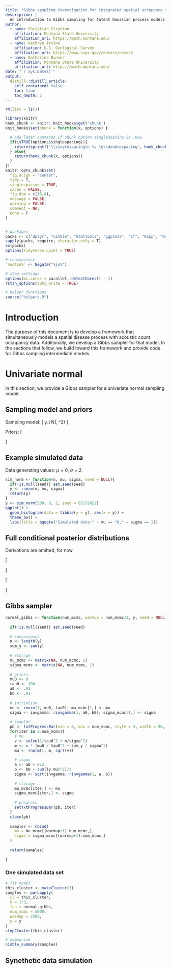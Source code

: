 ```yaml
---
title: "Gibbs sampling investigation for integrated spatial occupancy models"
description: |
  An introduction to Gibbs sampling for latent Gaussian process models
author:
  - name: Christian Stratton
    affiliation: Montana State University
    affiliation_url: https://math.montana.edu/
  - name: Kathryn Irvine
    affiliation: U.S. Geological Survey
    affiliation_url: https://www.usgs.gov/centers/norock
  - name: Katharine Banner
    affiliation: Montana State University
    affiliation_url: https://math.montana.edu/
date: "`r Sys.Date()`"
output: 
  distill::distill_article:
    self_contained: false
    toc: true
    toc_depth: 2
---
```


<style type="text/css">
.main-container {
  max-width: 100% !important;
  margin: auto;
}
</style>

```r
rm(list = ls())

library(knitr)
hook_chunk <- knitr::knit_hooks$get('chunk')
knit_hooks$set(chunk = function(x, options) {

  # add latex commands if chunk option singlespacing is TRUE
  if(isTRUE(options$singlespacing)){
    return(sprintf("\\singlespacing\n %s \n\\doublespacing", hook_chunk(x, options)))
  } else{
    return(hook_chunk(x, options))
  }
})
knitr::opts_chunk$set(
  fig.align = "center",
  tidy = T,
  singlespacing = TRUE,
  cache = FALSE,
  fig.dim = c(10,8),
  message = FALSE,
  warning = FALSE,
  comment = NA,
  echo = F
)


# packages
packs <- c("dplyr", "nimble", "htmltools", "ggplot2", "sf", "Rcpp", "RcppArmadillo", "inline", "mvtnorm", "readr", "parallel", "xtable", "rstan", "coda", "vegan", "tidyr", "gganimate", "stringr", "scatterplot3d", "plot3D", "plotly", "tidyverse", "ggalluvial", "lubridate", "ggnewscale")
sapply(packs, require, character.only = T)
rm(packs)
options(tidyverse.quiet = TRUE)

# convenience
`%notin%` <- Negate("%in%")

# stan settings
options(mc.cores = parallel::detectCores() - 1)
rstan_options(auto_write = TRUE)

# helper functions
source("helpers.R")
```

# Introduction

The purpose of this document is to develop a framework that simultaneously models a spatial disease process with acoustic count occupancy data. Additionally, we develop a Gibbs sampler for that model. In the sections that follow, we build toward this framework and provide code for Gibbs sampling intermediate models. 

# Univariate normal 

In this section, we provide a Gibbs sampler for a univariate normal sampling model. 

## Sampling model and priors

Sampling model:
\[
y_i \sim N(\mu, \sigma^2)
\]

Priors:
\[
\begin{split}
\mu &\sim N(\mu_0, \tau_0^2) \\
\sigma &\sim IG(a_0, b_0)
\end{split}
\]

## Example simulated data

Data generating values: $\mu = 0$, $\sigma = 2$.

```r
sim_norm <- function(n, mu, sigma, seed = NULL){
  if(!is.null(seed)) set.seed(seed)
  y <- rnorm(n, mu, sigma)
  return(y)
}
y <- sim_norm(500, 0, 2, seed = 05172022)
ggplot() + 
  geom_histogram(data = tibble(y = y), aes(x = y)) +
  theme_bw() +
  labs(title = bquote("Simulated data:" ~ mu == "0," ~ sigma == 2))
```

## Full conditional posterior distributions

Derivations are omitted, for now. 

\[
\begin{split}
\mu | y, \sigma^2 &\sim N(m, V) \\
V &= \left(\frac{1}{\tau_0^2} + \frac{n}{\sigma^2}\right)^{-1}\\
m &= V \left(\frac{\mu_0}{\tau_0^2} +  \frac{1}{\sigma^2}\sum_{i=1}^n y_i\right)
\end{split}
\]

\[
\begin{split}
\sigma^2 | y, \mu &\sim \text{Inverse-gamma}(a, b) \\
a &= a_0 + \frac{n}{2} \\
b &= b_0 + \frac{1}{2}\sum_{i=1}^n (y_i - \mu)^2
\end{split}
\]

## Gibbs sampler

```r
normal_gibbs <- function(num_mcmc, warmup = num_mcmc/2, y, seed = NULL){
  
  if(!is.null(seed)) set.seed(seed)
  
  # convenience
  n <- length(y)
  sum_y <- sum(y)
  
  # storage
  mu_mcmc <- matrix(NA, num_mcmc, 1)
  sigma_mcmc <- matrix(NA, num_mcmc, 1)
  
  # priors
  mu0 <- 0
  tau0 <- 100
  a0 <- .01
  b0 <- .01
  
  # initialize
  mu <- rnorm(1, mu0, tau0); mu_mcmc[1,] <- mu
  sigma <- invgamma::rinvgamma(1, a0, b0); sigma_mcmc[1,] <- sigma
  
  # sampler
  pb <- txtProgressBar(min = 0, max = num_mcmc, style = 3, width = 50, char = "=") 
  for(iter in 2:num_mcmc){
    # mu
    v <- solve(1/tau0^2 + n/sigma^2)
    m <- v * (mu0 / tau0^2 + sum_y / sigma^2)
    mu <- rnorm(1, m, sqrt(v))
    
    # sigma
    a <- a0 + n/2
    b <- b0 + sum((y-mu)^2)/2
    sigma <- sqrt(invgamma::rinvgamma(1, a, b))
    
    # storage
    mu_mcmc[iter,] <- mu
    sigma_mcmc[iter,] <- sigma
    
    # progress
    setTxtProgressBar(pb, iter)
  }
  close(pb)
  
  samples <- cbind(
    mu = mu_mcmc[(warmup+1):num_mcmc,],
    sigma = sigma_mcmc[(warmup+1):num_mcmc,]
  )
  
  return(samples)
  
}
```

### One simulated data set

```r
# fit model
this_cluster <- makeCluster(3)
samples <- parLapply(
  cl = this_cluster,
  X = 1:3,
  fun = normal_gibbs,
  num_mcmc = 5000,
  warmup = 2500,
  y = y
)
stopCluster(this_cluster)

# summarize
nimble_summary(samples)
```


## Synethetic data simulation






